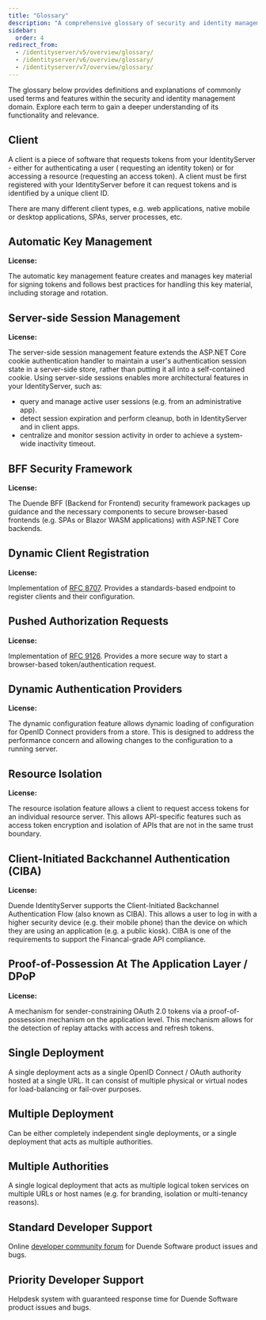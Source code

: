 ```yaml
---
title: "Glossary"
description: "A comprehensive glossary of security and identity management terms, including features and concepts used in Duende IdentityServer"
sidebar:
  order: 4
redirect_from:
  - /identityserver/v5/overview/glossary/
  - /identityserver/v6/overview/glossary/
  - /identityserver/v7/overview/glossary/
---
```



The glossary below provides definitions and explanations of commonly used terms and features within the security and
identity management domain. Explore each term to gain a deeper understanding of its functionality and relevance.

## Client

A client is a piece of software that requests tokens from your IdentityServer - either for authenticating a user (
requesting an identity token) or for accessing a resource (requesting an access token). A client must be first
registered with your IdentityServer before it can request tokens and is identified by a unique client ID.

There are many different client types, e.g. web applications, native mobile or desktop applications, SPAs, server
processes, etc.

<LinkCard
  description="Learn more about clients"
  href="/identityserver/fundamentals/clients"
  title="Documentation"
/>

## Automatic Key Management

**License: <Badge text="Business" />**

The automatic key management feature creates and manages key material for signing tokens and follows best practices for
handling this key material, including storage and rotation.

<CardGrid>
  <LinkCard
    description="Automatic Key Management post"
    href="https://blog.duendesoftware.com/posts/20201028_key_management/"
    title="More Details"
    target="_blank"
  />
  <LinkCard
    description="Learn more about key rotation"
    href="/identityserver/fundamentals/key-management/#automatic-key-management"
    title="Documentation"
  />
</CardGrid>

## Server-side Session Management

**License: <Badge text="Business" />**

The server-side session management feature extends the ASP.NET Core cookie authentication handler to maintain a user's
authentication session state in a server-side store, rather than putting it all into a self-contained cookie. Using
server-side sessions enables more architectural features in your IdentityServer, such as:

- query and manage active user sessions (e.g. from an administrative app).
- detect session expiration and perform cleanup, both in IdentityServer and in client apps.
- centralize and monitor session activity in order to achieve a system-wide inactivity timeout.

<CardGrid>
  <LinkCard
    description="Server-side Session Management post"
    href="https://blog.duendesoftware.com/posts/20220406_session_management/"
    title="More Details"
    target="_blank"
  />
  <LinkCard
    description="Learn more about Server-side Session Management"
    href="/identityserver/ui/server-side-sessions/"
    title="Documentation"
  />
</CardGrid>

## BFF Security Framework

**License: <Badge text="Business" />**

The Duende BFF (Backend for Frontend) security framework packages up guidance and the necessary components to secure
browser-based frontends (e.g. SPAs or Blazor WASM applications) with ASP.NET Core backends.

<CardGrid>
  <LinkCard
    description="BFF Security Framework post"
    href="https://blog.duendesoftware.com/posts/20210326_bff/"
    title="More Details"
    target="_blank"
  />
  <LinkCard
    description="Learn more about BFF"
    href="/bff/"
    title="Documentation"
  />
</CardGrid>

## Dynamic Client Registration

**License: <Badge text="Business" />**

Implementation of [RFC 8707](https://tools.ietf.org/html/rfc8707). Provides a standards-based endpoint to register
clients and their configuration.

<LinkCard
  description="Learn more about Dynamic Client Registration"
  href="/identityserver/configuration"
  title="Documentation"
/>

## Pushed Authorization Requests

**License: <Badge text="Business" />**

Implementation of [RFC 9126](https://www.rfc-editor.org/rfc/rfc9126.html). Provides a more secure way to start a
browser-based token/authentication request.

<LinkCard
  description="Learn more about Pushed Authorization Requests"
  href="/identityserver/tokens/par"
  title="Documentation"
/>

## Dynamic Authentication Providers

**License: <Badge text="Enterprise" />**

The dynamic configuration feature allows dynamic loading of configuration for OpenID Connect providers from a store.
This is designed to address the performance concern and allowing changes to the configuration to a running server.

<CardGrid>
  <LinkCard
    description="Dynamic Authentication Providers post"
    href="https://blog.duendesoftware.com/posts/20210517_dynamic_providers/"
    title="More Details"
    target="_blank"
  />
  <LinkCard
    description="Learn more about Dynamic Authentication Providers"
    href="/identityserver/fundamentals/key-management/#automatic-key-management"
    title="Documentation"
  />
</CardGrid>

## Resource Isolation

**License: <Badge text="Enterprise" />**

The resource isolation feature allows a client to request access tokens for an individual resource server.
This allows API-specific features such as access token encryption and isolation of APIs that are not in the same trust
boundary.

<CardGrid>
  <LinkCard
    description="Resource Isolation post"
    href="https://blog.duendesoftware.com/posts/20201230_resource_isolation/"
    title="More Details"
    target="_blank"
  />
  <LinkCard
    description="Learn more about Resource Isolation"
    href="/identityserver/fundamentals/resources/isolation/"
    title="Documentation"
  />
</CardGrid>

## Client-Initiated Backchannel Authentication (CIBA)

**License: <Badge text="Enterprise" />**

Duende IdentityServer supports the Client-Initiated Backchannel Authentication Flow (also known as CIBA).
This allows a user to log in with a higher security device (e.g. their mobile phone) than the device on which they are
using an application (e.g. a public kiosk).
CIBA is one of the requirements to support the Financal-grade API compliance.

<CardGrid>
  <LinkCard
    description="Client-Initiated Backchannel Authentication post"
    href="https://blog.duendesoftware.com/posts/20220107_ciba/"
    title="More Details"
    target="_blank"
  />
  <LinkCard
    description="Learn more about CIBA"
    href="/identityserver/ui/ciba/"
    title="Documentation"
  />
</CardGrid>

## Proof-of-Possession At The Application Layer / DPoP

**License: <Badge text="Enterprise" />**

A mechanism for sender-constraining OAuth 2.0 tokens via a proof-of-possession mechanism on the application level. This
mechanism allows for the detection of replay attacks with access and refresh tokens.

<LinkCard
  description="Learn more about Proof-of-Possession"
  href="/identityserver/tokens/pop"
  title="Documentation"
/>

## Single Deployment

A single deployment acts as a single OpenID Connect / OAuth authority hosted at a single URL. It can consist of multiple
physical or virtual nodes for load-balancing or fail-over purposes.

## Multiple Deployment

Can be either completely independent single deployments, or a single deployment that acts as multiple authorities.

## Multiple Authorities

A single logical deployment that acts as multiple logical token services on multiple URLs or host names (e.g. for
branding, isolation or multi-tenancy reasons).

## Standard Developer Support

Online [developer community forum](https://github.com/DuendeSoftware/community/discussions) for Duende Software product
issues and bugs.

<LinkCard
  description="Learn more about the Duende Developer Community"
  href="https://github.com/DuendeSoftware/community/discussions"
  title="Duende Developer Community"
  _target="_blank"
/>

## Priority Developer Support

Helpdesk system with guaranteed response time for Duende Software product issues and bugs.

<LinkCard
  description="Download the Priority Support License PDF"
  href="https://duendesoftware.com/license/PrioritySupportLicense.pdf"
  title="More Details"
  _target="_blank"
/>
